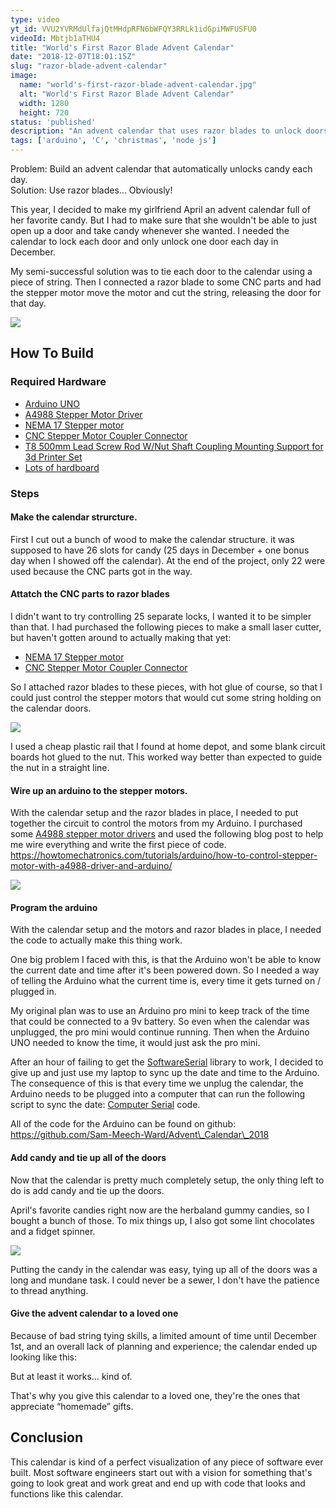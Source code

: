 ```yaml
---
type: video
yt_id: VVU2YVRMdUlfajQtMHdpRFN6bWFQY3RRLk1idGpiMWFUSFU0
videoId: Mbtjb1aTHU4
title: "World's First Razor Blade Advent Calendar"
date: "2018-12-07T18:01:15Z"
slug: "razor-blade-advent-calendar"
image: 
  name: "world's-first-razor-blade-advent-calendar.jpg"
  alt: "World's First Razor Blade Advent Calendar"
  width: 1280
  height: 720
status: 'published'
description: "An advent calendar that uses razor blades to unlock doors, not an advent calendar filled with razor blades."
tags: ['arduino', 'C', 'christmas', 'node js']
---
```



Problem: Build an advent calendar that automatically unlocks candy each day.  
Solution: Use razor blades… Obviously!

This year, I decided to make my girlfriend April an advent calendar full of her favorite candy. But I had to make sure that she wouldn't be able to just open up a door and take candy whenever she wanted. I needed the calendar to lock each door and only unlock one door each day in December.

My semi-successful solution was to tie each door to the calendar using a piece of string. Then I connected a razor blade to some CNC parts and had the stepper motor move the motor and cut the string, releasing the door for that day.

<Image src="/images/calendar_1-1024x520.png" width={1024} height={520} quality={100} />

## How To Build

### Required Hardware

*   [Arduino UNO](https://www.ebay.ca/itm/282789077942)
*   [A4988 Stepper Motor Driver](https://www.ebay.com/itm/221921771119)
*   [NEMA 17 Stepper motor](https://www.ebay.ca/itm/131622995166)
*   [CNC Stepper Motor Coupler Connector](https://www.ebay.ca/itm/131904158434)
*   [T8 500mm Lead Screw Rod W/Nut Shaft Coupling Mounting Support for 3d Printer Set](https://www.ebay.ca/itm/182887854654)
*   [Lots of hardboard](https://www.homedepot.ca/en/home/p.standard-hardboard-18-x-4-x-8.1000167412.html)

### Steps

  
#### Make the calendar strurcture.  

First I cut out a bunch of wood to make the calendar structure. it was supposed to have 26 slots for candy (25 days in December + one bonus day when I showed off the calendar). At the end of the project, only 22 were used because the CNC parts got in the way.

  
#### Attatch the CNC parts to razor blades  

I didn't want to try controlling 25 separate locks, I wanted it to be simpler than that. I had purchased the following pieces to make a small laser cutter, but haven't gotten around to actually making that yet:

*   [NEMA 17 Stepper motor](https://www.ebay.ca/itm/131622995166)
*   [CNC Stepper Motor Coupler Connector](https://www.ebay.ca/itm/131904158434)

So I attached razor blades to these pieces, with hot glue of course, so that I could just control the stepper motors that would cut some string holding on the calendar doors.

<Image src="/images/razor_glue-1024x680.jpg" width={1024} height={680} quality={100} />

I used a cheap plastic rail that I found at home depot, and some blank circuit boards hot glued to the nut. This worked way better than expected to guide the nut in a straight line.

  
#### Wire up an arduino to the stepper motors.  

With the calendar setup and the razor blades in place, I needed to put together the circuit to control the motors from my Arduino. I purchased some [A4988 stepper motor drivers](https://www.ebay.com/itm/221921771119) and used the following blog post to help me wire everything and write the first piece of code. https://howtomechatronics.com/tutorials/arduino/how-to-control-stepper-motor-with-a4988-driver-and-arduino/

<Image src="/images/circuit-1024x536.jpg" width={1024} height={536} quality={100} />

  
#### Program the arduino  

With the calendar setup and the motors and razor blades in place, I needed the code to actually make this thing work.

One big problem I faced with this, is that the Arduino won't be able to know the current date and time after it's been powered down. So I needed a way of telling the Arduino what the current time is, every time it gets turned on / plugged in.

My original plan was to use an Arduino pro mini to keep track of the time that could be connected to a 9v battery. So even when the calendar was unplugged, the pro mini would continue running. Then when the Arduino UNO needed to know the time, it would just ask the pro mini.

After an hour of failing to get the [SoftwareSerial](https://www.arduino.cc/en/Reference/SoftwareSerial) library to work, I decided to give up and just use my laptop to sync up the date and time to the Arduino. The consequence of this is that every time we unplug the calendar, the Arduino needs to be plugged into a computer that can run the following script to sync the date: [Computer Serial](https://github.com/Sam-Meech-Ward/Calendar_Computer_Serial) code.

All of the code for the Arduino can be found on github: https://github.com/Sam-Meech-Ward/Advent\_Calendar\_2018

  
#### Add candy and tie up all of the doors  

Now that the calendar is pretty much completely setup, the only thing left to do is add candy and tie up the doors.

April's favorite candies right now are the herbaland gummy candies, so I bought a bunch of those. To mix things up, I also got some lint chocolates and a fidget spinner.

<Image src="/images/candy-1024x647.jpg" width={1024} height={647} quality={100} />

Putting the candy in the calendar was easy, tying up all of the doors was a long and mundane task. I could never be a sewer, I don't have the patience to thread anything.

  
#### Give the advent calendar to a loved one  

Because of bad string tying skills, a limited amount of time until December 1st, and an overall lack of planning and experience; the calendar ended up looking like this:

But at least it works… kind of.

That's why you give this calendar to a loved one, they're the ones that appreciate “homemade” gifts.

## Conclusion

This calendar is kind of a perfect visualization of any piece of software ever built. Most software engineers start out with a vision for something that's going to look great and work great and end up with code that looks and functions like this calendar.
